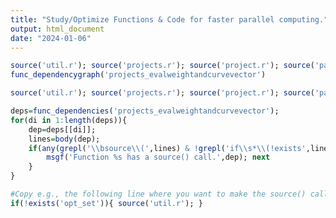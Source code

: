 ```yaml
---
title: "Study/Optimize Functions & Code for faster parallel computing."
output: html_document
date: "2024-01-06"
---
```

```r
source('util.r'); source('projects.r'); source('project.r'); source('pancancer.r')
func_dependencygraph('projects_evalweightandcurvevector')
```

```r
source('util.r'); source('projects.r'); source('project.r'); source('pancancer.r')

deps=func_dependencies('projects_evalweightandcurvevector');
for(di in 1:length(deps)){
	dep=deps[[di]];
	lines=body(dep);
	if(any(grepl('\\bsource\\(',lines) & !grepl('if\\s*\\(!exists',lines))){
		msgf('Function %s has a source() call.',dep); next
	}
}

#Copy e.g., the following line where you want to make the source() calls more efficient.
if(!exists('opt_set')){ source('util.r'); } 

```
```r

```
